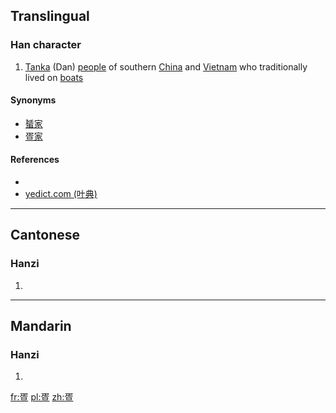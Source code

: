 {{also|蜑}}
==Translingual==

===Han character===
{{Han char|rn=103|rad=疋|as=05|sn=10|four=|canj=NYOM|ids=⿱疋旦}}

# [[w:Tanka people|Tanka]] (Dan) [[people]] of southern [[China]] and [[Vietnam]] who traditionally lived on [[boat]]s

====Synonyms====
*[[蜑家]]
*[[疍家]]

====References====
* {{Han ref|kx=0767.201|dj=1177.210|hdz=42749.060|uh=758D|ud=30093}}
*[http://yedict.com/htm/75/758D.htm yedict.com (叶典)]

----

==Cantonese==

===Hanzi===
{{yue-hanzi|jyut=[[daan2]]|y=daan2}}

# {{defn|lang=yue|sort=疋05}}

----

==Mandarin==

===Hanzi===
{{cmn-hanzi|pin=[[dàn]] ([[dan4]])|wg=tan<sup>4</sup>}}

# {{defn|lang=cmn|sort=疋05}}

[[fr:疍]]
[[pl:疍]]
[[zh:疍]]